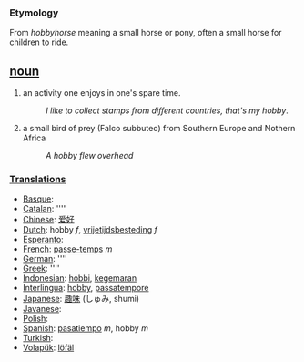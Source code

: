 === Etymology ===
From ''hobbyhorse'' meaning a small horse or pony, often a small horse for children to ride.

== [[noun]] ==
#an activity one enjoys in one's spare time.
#:''I like to collect stamps from different countries, that's my hobby''.
#a small bird of prey (Falco subbuteo) from Southern Europe and Nothern Africa
#:''A hobby flew overhead''

===[[Translation]]s===
*[[Basque]]: [[]]
*[[Catalan]]: [[]] ''''
*[[Chinese]]: [[爱好]]
*[[Dutch]]: hobby ''f'', [[vrijetijdsbesteding]] ''f''
*[[Esperanto]]: [[]]
*[[French]]: [[passe-temps]] ''m''
*[[German]]: [[]] ''''
*[[Greek]]: [[]] ''''
*[[Indonesian]]: [[hobbi]], [[gemar|kegemaran]]
*[[Interlingua]]: [[hobby]], [[passatempore]]
*[[Japanese]]: [[趣味]] (しゅみ, shumi)
*[[Javanese]]: [[]]
*[[Polish]]: [[]]
*[[Spanish]]: [[pasatiempo]] ''m'', hobby ''m''
*[[Turkish]]: [[]]
*[[Volapük]]: [[löfäl]]